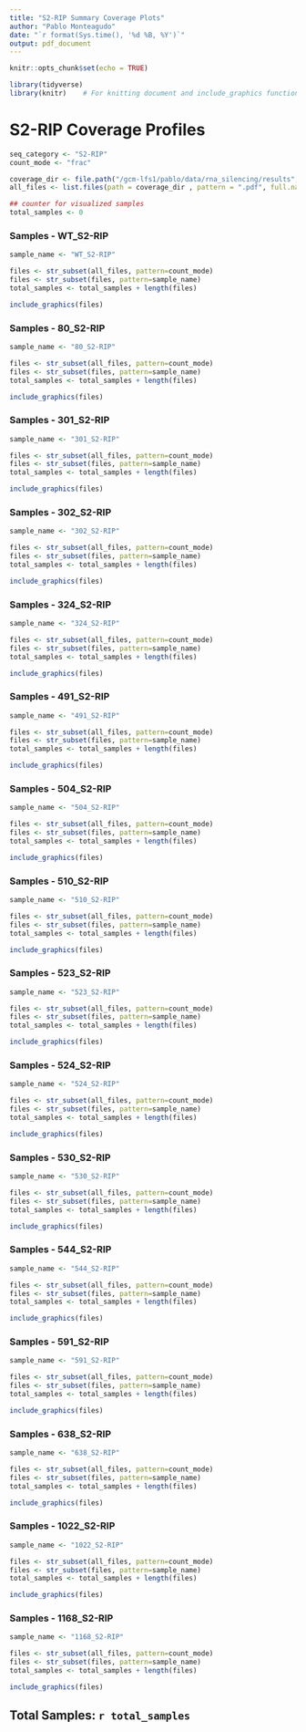 ```yaml
---
title: "S2-RIP Summary Coverage Plots"
author: "Pablo Monteagudo"
date: "`r format(Sys.time(), '%d %B, %Y')`"
output: pdf_document
---
```


```r
knitr::opts_chunk$set(echo = TRUE)

library(tidyverse)
library(knitr)    # For knitting document and include_graphics function
```

\newpage

# S2-RIP Coverage Profiles

```r
seq_category <- "S2-RIP"
count_mode <- "frac"

coverage_dir <- file.path("/gcm-lfs1/pablo/data/rna_silencing/results", seq_category, "coverage")
all_files <- list.files(path = coverage_dir , pattern = ".pdf", full.names = TRUE, recursive = TRUE)

## counter for visualized samples
total_samples <- 0
```


### Samples - WT_S2-RIP

```r

sample_name <- "WT_S2-RIP"

files <- str_subset(all_files, pattern=count_mode)
files <- str_subset(files, pattern=sample_name)
total_samples <- total_samples + length(files)

include_graphics(files)
```

### Samples - 80_S2-RIP

```r

sample_name <- "80_S2-RIP"

files <- str_subset(all_files, pattern=count_mode)
files <- str_subset(files, pattern=sample_name)
total_samples <- total_samples + length(files)

include_graphics(files)
```


### Samples - 301_S2-RIP

```r

sample_name <- "301_S2-RIP"

files <- str_subset(all_files, pattern=count_mode)
files <- str_subset(files, pattern=sample_name)
total_samples <- total_samples + length(files)

include_graphics(files)
```

### Samples - 302_S2-RIP

```r

sample_name <- "302_S2-RIP"

files <- str_subset(all_files, pattern=count_mode)
files <- str_subset(files, pattern=sample_name)
total_samples <- total_samples + length(files)

include_graphics(files)
```

### Samples - 324_S2-RIP

```r

sample_name <- "324_S2-RIP"

files <- str_subset(all_files, pattern=count_mode)
files <- str_subset(files, pattern=sample_name)
total_samples <- total_samples + length(files)

include_graphics(files)
```

### Samples - 491_S2-RIP

```r

sample_name <- "491_S2-RIP"

files <- str_subset(all_files, pattern=count_mode)
files <- str_subset(files, pattern=sample_name)
total_samples <- total_samples + length(files)

include_graphics(files)
```

\newpage

### Samples - 504_S2-RIP

```r

sample_name <- "504_S2-RIP"

files <- str_subset(all_files, pattern=count_mode)
files <- str_subset(files, pattern=sample_name)
total_samples <- total_samples + length(files)

include_graphics(files)
```

### Samples - 510_S2-RIP

```r

sample_name <- "510_S2-RIP"

files <- str_subset(all_files, pattern=count_mode)
files <- str_subset(files, pattern=sample_name)
total_samples <- total_samples + length(files)

include_graphics(files)
```

### Samples - 523_S2-RIP

```r

sample_name <- "523_S2-RIP"

files <- str_subset(all_files, pattern=count_mode)
files <- str_subset(files, pattern=sample_name)
total_samples <- total_samples + length(files)

include_graphics(files)
```

### Samples - 524_S2-RIP

```r

sample_name <- "524_S2-RIP"

files <- str_subset(all_files, pattern=count_mode)
files <- str_subset(files, pattern=sample_name)
total_samples <- total_samples + length(files)

include_graphics(files)
```

### Samples - 530_S2-RIP

```r

sample_name <- "530_S2-RIP"

files <- str_subset(all_files, pattern=count_mode)
files <- str_subset(files, pattern=sample_name)
total_samples <- total_samples + length(files)

include_graphics(files)
```

### Samples - 544_S2-RIP

```r

sample_name <- "544_S2-RIP"

files <- str_subset(all_files, pattern=count_mode)
files <- str_subset(files, pattern=sample_name)
total_samples <- total_samples + length(files)

include_graphics(files)
```

### Samples - 591_S2-RIP

```r

sample_name <- "591_S2-RIP"

files <- str_subset(all_files, pattern=count_mode)
files <- str_subset(files, pattern=sample_name)
total_samples <- total_samples + length(files)

include_graphics(files)
```

### Samples - 638_S2-RIP

```r

sample_name <- "638_S2-RIP"

files <- str_subset(all_files, pattern=count_mode)
files <- str_subset(files, pattern=sample_name)
total_samples <- total_samples + length(files)

include_graphics(files)
```

### Samples - 1022_S2-RIP

```r

sample_name <- "1022_S2-RIP"

files <- str_subset(all_files, pattern=count_mode)
files <- str_subset(files, pattern=sample_name)
total_samples <- total_samples + length(files)

include_graphics(files)
```


### Samples - 1168_S2-RIP

```r

sample_name <- "1168_S2-RIP"

files <- str_subset(all_files, pattern=count_mode)
files <- str_subset(files, pattern=sample_name)
total_samples <- total_samples + length(files)

include_graphics(files)
```


## Total Samples: `r total_samples`